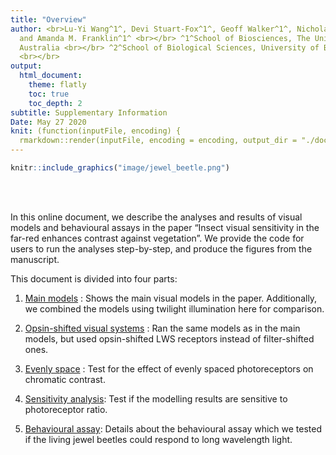 ```yaml
---
title: "Overview"
author: <br>Lu-Yi Wang^1^, Devi Stuart-Fox^1^, Geoff Walker^1^, Nicholas W. Roberts^2^
  and Amanda M. Franklin^1^ <br></br> ^1^School of Biosciences, The University of Melbourne,
  Australia <br></br> ^2^School of Biological Sciences, University of Bristol, UK
  <br></br>
output:
  html_document:
    theme: flatly
    toc: true
    toc_depth: 2
subtitle: Supplementary Information
Date: May 27 2020
knit: (function(inputFile, encoding) {
  rmarkdown::render(inputFile, encoding = encoding, output_dir = "./docs") })
---
```


```r
knitr::include_graphics("image/jewel_beetle.png")
```
</br>
</br>

In this online document, we describe the analyses and results of visual models and behavioural assays in the paper "Insect visual sensitivity in the far-red enhances contrast against vegetation". We provide the code for users to run the analyses step-by-step, and produce the figures from the manuscript.

This document is divided into four parts:

1. [Main models](main_models.html) : Shows the main visual models in the paper. Additionally, we combined the models using twilight illumination here for comparison.

2. [Opsin-shifted visual systems](opsin_shifed_models.html) : Ran the same models as in the main models, but used opsin-shifted LWS receptors instead of filter-shifted ones.

3. [Evenly space](evenly_space.html) : Test for the effect of evenly spaced photoreceptors on chromatic contrast.

4. [Sensitivity analysis](sensitivity_analysis.html): Test if the modelling results are sensitive to photoreceptor ratio.

5. [Behavioural assay](behavioural_assay.html): Details about the behavioural assay which we tested if the living jewel beetles could respond to long wavelength light.


